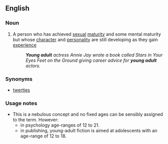 ==English==

===Noun===
{{wikipedia}}
{{en-noun}}

# A person who has achieved [[sexual]] [[maturity]] and some mental maturity but whose [[character]] and [[personality]] are still developing as they gain [[experience]]
#: '''''Young adult''' actress Annie Jay wrote a book called Stars in Your Eyes Feet on the Ground giving career advice for '''young adult''' actors.''

===Synonyms===
*[[twerties]]

===Usage notes===
* This is a nebulous concept and no fixed ages can be sensibly assigned to the term. However:
** in psychology age-ranges of 12 to 21.
** in publishing, young-adult fiction is aimed at adolescents with an age-range of 12 to 18.